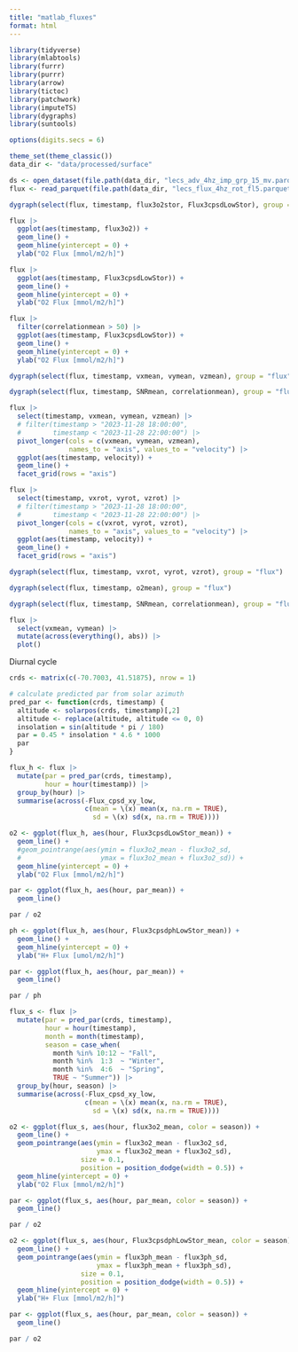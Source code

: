 ```yaml
---
title: "matlab_fluxes"
format: html
---
```


```r
library(tidyverse)
library(mlabtools)
library(furrr)
library(purrr)
library(arrow)
library(tictoc)
library(patchwork)
library(imputeTS)
library(dygraphs)
library(suntools)

options(digits.secs = 6)

theme_set(theme_classic())
data_dir <- "data/processed/surface"
```

```r
ds <- open_dataset(file.path(data_dir, "lecs_adv_4hz_imp_grp_15_mv.parquet/"))
flux <- read_parquet(file.path(data_dir, "lecs_flux_4hz_rot_fl5.parquet/part-0.parquet"))
```


```r
dygraph(select(flux, timestamp, flux3o2stor, Flux3cpsdLowStor), group = "flux")
```

```r
flux |> 
  ggplot(aes(timestamp, flux3o2)) +
  geom_line() +
  geom_hline(yintercept = 0) +
  ylab("O2 Flux [mmol/m2/h]")
```

```r
flux |> 
  ggplot(aes(timestamp, Flux3cpsdLowStor)) +
  geom_line() +
  geom_hline(yintercept = 0) +
  ylab("O2 Flux [mmol/m2/h]")
```

```r
flux |> 
  filter(correlationmean > 50) |> 
  ggplot(aes(timestamp, Flux3cpsdLowStor)) +
  geom_line() +
  geom_hline(yintercept = 0) +
  ylab("O2 Flux [mmol/m2/h]")
```

```r
dygraph(select(flux, timestamp, vxmean, vymean, vzmean), group = "flux")
```

```r
dygraph(select(flux, timestamp, SNRmean, correlationmean), group = "flux")
```

```r
flux |>
  select(timestamp, vxmean, vymean, vzmean) |> 
  # filter(timestamp > "2023-11-28 18:00:00",
  #        timestamp < "2023-11-28 22:00:00") |> 
  pivot_longer(cols = c(vxmean, vymean, vzmean),
               names_to = "axis", values_to = "velocity") |> 
  ggplot(aes(timestamp, velocity)) +
  geom_line() +
  facet_grid(rows = "axis")
```

```r
flux |>
  select(timestamp, vxrot, vyrot, vzrot) |> 
  # filter(timestamp > "2023-11-28 18:00:00",
  #        timestamp < "2023-11-28 22:00:00") |> 
  pivot_longer(cols = c(vxrot, vyrot, vzrot),
               names_to = "axis", values_to = "velocity") |> 
  ggplot(aes(timestamp, velocity)) +
  geom_line() +
  facet_grid(rows = "axis")
```

```r
dygraph(select(flux, timestamp, vxrot, vyrot, vzrot), group = "flux")
```

```r
dygraph(select(flux, timestamp, o2mean), group = "flux")
```


```r
dygraph(select(flux, timestamp, SNRmean, correlationmean), group = "flux")
```

```r
flux |> 
  select(vxmean, vymean) |> 
  mutate(across(everything(), abs)) |> 
  plot()
```

Diurnal cycle

```r
crds <- matrix(c(-70.7003, 41.51875), nrow = 1)

# calculate predicted par from solar azimuth
pred_par <- function(crds, timestamp) {
  altitude <- solarpos(crds, timestamp)[,2]
  altitude <- replace(altitude, altitude <= 0, 0)
  insolation = sin(altitude * pi / 180)
  par = 0.45 * insolation * 4.6 * 1000
  par
}
```

```r
flux_h <- flux |> 
  mutate(par = pred_par(crds, timestamp),
         hour = hour(timestamp)) |> 
  group_by(hour) |> 
  summarise(across(-Flux_cpsd_xy_low, 
                   c(mean = \(x) mean(x, na.rm = TRUE), 
                     sd = \(x) sd(x, na.rm = TRUE))))
```


```r
o2 <- ggplot(flux_h, aes(hour, Flux3cpsdLowStor_mean)) + 
  geom_line() +
  #geom_pointrange(aes(ymin = flux3o2_mean - flux3o2_sd,
  #                    ymax = flux3o2_mean + flux3o2_sd)) +
  geom_hline(yintercept = 0) +
  ylab("O2 Flux [mmol/m2/h]")

par <- ggplot(flux_h, aes(hour, par_mean)) +
  geom_line()

par / o2
```

```r
ph <- ggplot(flux_h, aes(hour, Flux3cpsdphLowStor_mean)) + 
  geom_line() +
  geom_hline(yintercept = 0) +
  ylab("H+ Flux [umol/m2/h]")

par <- ggplot(flux_h, aes(hour, par_mean)) +
  geom_line()

par / ph
```

```r
flux_s <- flux |> 
  mutate(par = pred_par(crds, timestamp),
         hour = hour(timestamp),
         month = month(timestamp),
         season = case_when(
           month %in% 10:12 ~ "Fall",
           month %in%  1:3  ~ "Winter",
           month %in%  4:6  ~ "Spring",
           TRUE ~ "Summer")) |> 
  group_by(hour, season) |> 
  summarise(across(-Flux_cpsd_xy_low, 
                   c(mean = \(x) mean(x, na.rm = TRUE), 
                     sd = \(x) sd(x, na.rm = TRUE))))
```

```r
o2 <- ggplot(flux_s, aes(hour, flux3o2_mean, color = season)) + 
  geom_line() +
  geom_pointrange(aes(ymin = flux3o2_mean - flux3o2_sd,
                      ymax = flux3o2_mean + flux3o2_sd),
                  size = 0.1,
                  position = position_dodge(width = 0.5)) +
  geom_hline(yintercept = 0) +
  ylab("O2 Flux [mmol/m2/h]")

par <- ggplot(flux_s, aes(hour, par_mean, color = season)) +
  geom_line()

par / o2
```


```r
o2 <- ggplot(flux_s, aes(hour, Flux3cpsdphLowStor_mean, color = season)) + 
  geom_line() +
  geom_pointrange(aes(ymin = flux3ph_mean - flux3ph_sd,
                      ymax = flux3ph_mean + flux3ph_sd),
                  size = 0.1,
                  position = position_dodge(width = 0.5)) +
  geom_hline(yintercept = 0) +
  ylab("H+ Flux [mmol/m2/h]")

par <- ggplot(flux_s, aes(hour, par_mean, color = season)) +
  geom_line()

par / o2
```